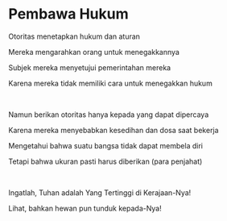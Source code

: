 # Pembawa Hukum

Otoritas menetapkan hukum dan aturan

Mereka mengarahkan orang untuk menegakkannya

Subjek mereka menyetujui pemerintahan mereka

Karena mereka tidak memiliki cara untuk menegakkan hukum

<br />

Namun berikan otoritas hanya kepada yang dapat dipercaya

Karena mereka menyebabkan kesedihan dan dosa saat bekerja

Mengetahui bahwa suatu bangsa tidak dapat membela diri

Tetapi bahwa ukuran pasti harus diberikan (para penjahat)

<br />

Ingatlah, Tuhan adalah Yang Tertinggi di Kerajaan-Nya!

Lihat, bahkan hewan pun tunduk kepada-Nya!
